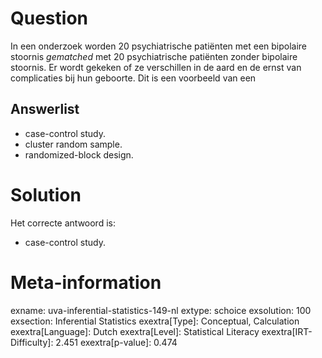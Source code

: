 Question
========

In een onderzoek worden 20 psychiatrische patiënten met een bipolaire
stoornis *gematched* met 20 psychiatrische patiënten zonder bipolaire
stoornis. Er wordt gekeken of ze verschillen in de aard en de ernst van
complicaties bij hun geboorte. Dit is een voorbeeld van een


Answerlist
----------

* case-control study.
* cluster random sample.
* randomized-block design.

Solution
========

Het correcte antwoord is: 

* case-control study.

Meta-information
================
exname: uva-inferential-statistics-149-nl
extype: schoice
exsolution: 100
exsection: Inferential Statistics
exextra[Type]: Conceptual, Calculation
exextra[Language]: Dutch
exextra[Level]: Statistical Literacy
exextra[IRT-Difficulty]: 2.451
exextra[p-value]: 0.474

